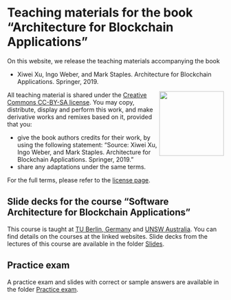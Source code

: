# Teaching materials for the book "Architecture for Blockchain Applications" {#materials}

On this website, we release the teaching materials accompanying the book

* Xiwei Xu, Ingo Weber, and Mark Staples. Architecture for Blockchain Applications. Springer, 2019.

<a href="https://creativecommons.org/licenses/by-sa/4.0/" target="_blank"><img src="https://mirrors.creativecommons.org/presskit/buttons/88x31/png/by-sa.png" align="right" width="150" ></a>
All teaching material is shared under the [Creative Commons CC-BY-SA license](https://creativecommons.org/licenses/by-sa/4.0/). You may copy, distribute, display and perform this work, and make derivative works and remixes based on it, provided that you:

* give the book authors credits for their work, by using the following statement: "Source: Xiwei Xu, Ingo Weber, and Mark Staples. Architecture for Blockchain Applications. Springer, 2019." 
* share any adaptations under the same terms.

For the full terms, please refer to the [license page](https://creativecommons.org/licenses/by-sa/4.0/legalcode).

## Slide decks for the course "Software Architecture for Blockchain Applications"

This course is taught at [TU Berlin, Germany](https://moseskonto.tu-berlin.de/moses/modultransfersystem/bolognamodule/beschreibung/anzeigen.html?nummer=40971&version=3&sprache=2) and [UNSW Australia](https://www.handbook.unsw.edu.au/postgraduate/courses/2021/COMP6452).
You can find details on the courses at the linked websites.
Slide decks from the lectures of this course are available in the folder [Slides](https://github.com/ingo-weber/blockchain-architecture/tree/main/Slides).

## Practice exam

A practice exam and slides with correct or sample answers are available in the folder [Practice exam](https://github.com/ingo-weber/blockchain-architecture/tree/main/Practice_exam).

